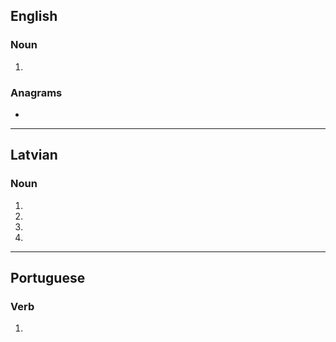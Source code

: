 {{also|somās}}
==English==

===Noun===
{{head|en|noun plural form}}

# {{plural of|soma|lang=en}}

===Anagrams===
* {{anagrams|en|As. Mos.|Samos|masso-|soams}}

----

==Latvian==

===Noun===
{{head|lv|noun form|g=f}}

# {{lv-inflection of|soma|gen|s}}
# {{lv-inflection of|soma|nom|p}}
# {{lv-inflection of|soma|voc|p}}
# {{lv-inflection of|soma|acc|p}}

----

==Portuguese==

===Verb===
{{pt-verb-form}}

# {{pt-verb form of|somar|ar|indicative|present|singular|second}}